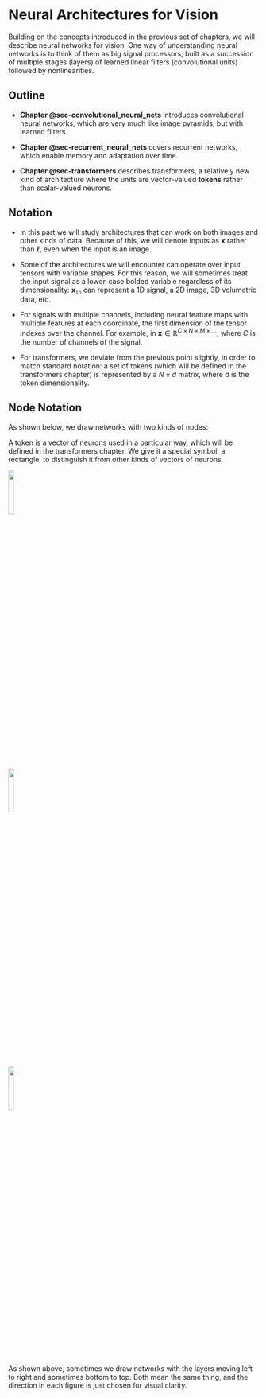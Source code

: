 # Neural Architectures for Vision {#sec-neural-architectures-for-vision}

Building on the concepts introduced in the previous set of chapters, we will describe neural networks for vision. One way of understanding neural networks is to think of them as big signal processors, built as a succession of multiple stages (layers) of learned linear filters (convolutional units) followed by nonlinearities.

## Outline

- **Chapter @sec-convolutional_neural_nets** introduces convolutional neural networks, which are very much like image pyramids, but with learned filters.

- **Chapter @sec-recurrent_neural_nets** covers recurrent networks, which enable memory and adaptation over time.

- **Chapter @sec-transformers** describes transformers, a relatively new kind of architecture where the units are vector-valued **tokens** rather than scalar-valued neurons.

## Notation

- In this part we will study architectures that can work on both images and other kinds of data. Because of this, we will denote inputs as $\mathbf{x}$ rather than $\ell$, even when the input is an image.

- Some of the architectures we will encounter can operate over input tensors with variable shapes. For this reason, we will sometimes treat the input signal as a lower-case bolded variable regardless of its dimensionality: $\mathbf{x}_{\texttt{in}}$ can represent a 1D signal, a 2D image, 3D volumetric data, etc.

- For signals with multiple channels, including neural feature maps with multiple features at each coordinate, the first dimension of the tensor indexes over the channel. For example, in $\mathbf{x} \in \mathbb{R}^{C \times N \times M \times \ldots}$, where $C$ is the number of channels of the signal.

- For transformers, we deviate from the previous point slightly, in order to match standard notation: a set of tokens (which will be defined in the transformers chapter) is represented by a $N \times d$ matrix, where $d$ is the token dimensionality.

## Node Notation

As shown below, we draw networks with two kinds of nodes:

:::{.column-margin}
A token is a vector of neurons used in a particular way, which will be defined in the transformers chapter. We give it a special symbol, a rectangle, to distinguish it from other kinds of vectors of neurons. 
:::

::: {layout-ncol="3"}
![](figures/neural_nets/network_node_scalar.png){width="15%"}

![](figures/neural_nets/network_node_vector.png){width="15%"}

![](figures/neural_nets/network_node_token.png){width="15%"}
:::



As shown above, sometimes we draw networks with the layers moving left to right and sometimes bottom to top. Both mean the same thing, and the direction in each figure is just chosen for visual clarity.